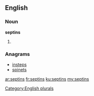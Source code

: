 ==English==

===Noun===
'''septins'''

# {{plural of|[[septin]]}}

===Anagrams===
* [[insteps#English|insteps]]
* [[spinets#English|spinets]]

[[Category:English plurals]]

[[ar:septins]]
[[fr:septins]]
[[ku:septins]]
[[my:septins]]